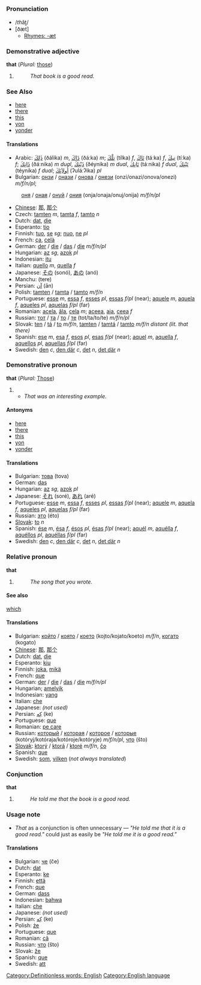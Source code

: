 [[Category:Definitionless words: English]]
=={{en}}==
[[Category:English language]]
{{cleanup}}
===Pronunciation===
*/''th''ăt/
*[ðæt̚]
**[[Rhymes:English:-æt|Rhymes: -æt]]
===Demonstrative adjective===
'''that''' (''Plural:'' [[those]])

#{{stub}}
#:''That book is a good read.''
===See Also===
*[[here]]
*[[there]]
*[[this]]
*[[yon]]
*[[yonder]]
====Translations====
*Arabic: [[ذلك|ذٰلِكَ]] (ðálika) ''m'', [[ذاك|ذَاكَ]] (ðáːka) ''m''; [[تلك|تِلْكَ]] (tílka) ''f'', [[تاك|تَاكَ]] (táːka) ''f'', [[تيك|تِيكَ]] (tíːka) ''f''; [[ذانك|ذَانِكَ]] (ðáːnika) ''m dual'', [[ذينك|ذَيْنِكَ]] (ðéynika) ''m dual'', [[تانك|تَانِكَ]] (táːnika) ''f dual'', [[تينك|تَيْنِكَ]] (téynika) ''f dual''; [[اولائك|أُولاَئِكَ]] (ʔuláːʔika) ''pl''
*Bulgarian: [[онзи]] / [[онази]] / [[онова]] / [[онези]] (onzi/onazi/onova/onezi) ''m/f/n/pl'';
:[[оня]] / [[оная]] / [[онуй]] / [[ония]] (onja/onaja/onuj/onija) ''m/f/n/pl''
*[[Chinese]]: [[那]], [[那个]]
*Czech: [[tamten]] ''m'', [[tamta]] ''f'', [[tamto]] ''n''
*Dutch: [[dat]], [[die]]
*Esperanto: [[tio]]
*Finnish: [[tuo]], [[se]] ''sg''; [[nuo]], [[ne]] ''pl''
*French: [[ça]], [[celà]]
*German: [[der]] / [[die]] / [[das]] / [[die]] ''m/f/n/pl''
*Hungarian: [[az]] ''sg'', [[azok]] ''pl''
*Indonesian: [[itu]]
*Italian: [[quello]] ''m'', [[quella]] ''f''
*Japanese: [[その]] (sonó), [[あの]] (anó)
*Manchu: (tere)
*Persian: [[آن]] (ān)
*Polish: [[tamten]] / [[tamta]] / [[tamto]] ''m/f/n''
*Portuguese: [[esse]] ''m'', [[essa]] ''f'', [[esses]] ''pl'', [[essas]] ''f/pl'' (near); [[aquele]] ''m'', [[aquela]] ''f'', [[aqueles]] ''pl'', [[aquelas]] ''f/pl'' (far)
*Romanian: [[acela]], [[ăla]], [[cela]] ''m''; [[aceea]], [[aia]], [[ceea]] ''f''
*Russian: [[тот]] / [[та]] / [[то]] / [[те]] (tot/ta/to/te) ''m/f/n/pl''
*Slovak: [[ten]] / [[tá]] / [[to]] ''m/f/n'', [[tamten]] / [[tamtá]] / [[tamto]] ''m/f/n distant (lit. that there)''
*Spanish: [[ese]] ''m'', [[esa]] ''f'', [[esos]] ''pl'', [[esas]] ''f/pl'' (near); [[aquel]] ''m'', [[aquella]] ''f'', [[aquellos]] ''pl'', [[aquellas]] ''f/pl'' (far)
*Swedish: [[den]] ''c'', [[den där]] ''c'', [[det]] ''n'', [[det där]] ''n''

===Demonstrative pronoun===
'''that''' (''Plural:'' [[Those]])

#{{stub}}
#*''That was an interesting example.''
====Antonyms====
*[[here]]
*[[there]]
*[[this]]
*[[yon]]
*[[yonder]]
====Translations====
*Bulgarian: [[това]] (tova)
*German: [[das]]
*Hungarian: [[az]] ''sg'', [[azok]] ''pl''
*Japanese: [[それ]] (soré), [[あれ]] (aré)
*Portuguese: [[esse]] ''m'', [[essa]] ''f'', [[esses]] ''pl'', [[essas]] ''f/pl'' (near); [[aquele]] ''m'', [[aquela]] ''f'', [[aqueles]] ''pl'', [[aquelas]] ''f/pl'' (far)
*Russian: [[это]] (éto)
*[[Slovak]]: [[to]] ''n''
*Spanish: [[ése]] ''m'', [[ésa]] ''f'', [[ésos]] ''pl'', [[ésas]] ''f/pl'' (near); [[aquél]] ''m'',  [[aquélla]] ''f'', [[aquéllos]] ''pl'', [[aquéllas]] ''f/pl'' (far)
*Swedish: [[den]] ''c'', [[den där]] ''c'', [[det]] ''n'', [[det där]] ''n''

===Relative pronoun===
'''that'''

#{{stub}}
#:''The song that you wrote.''
====See also====
[[which]]
====Translations====
*Bulgarian: [[който]] / [[която]] / [[което]] (kojto/kojato/koeto) ''m/f/n'', [[когато]] (kogato)
*[[Chinese]]: [[那]], [[那个]]
*Dutch: [[dat]], [[die]]
*Esperanto: [[kiu]]
*Finnish: [[joka]], [[mikä]]
*French: [[que]]
*German: [[der]] / [[die]] / [[das]] / [[die]] ''m/f/n/pl''
*Hungarian; [[amelyik]]
*Indonesian: [[yang]]
*Italian: [[che]]
*Japanese: ''(not used)''
*Persian: [[كِه]] (ke)
*Portuguese: [[que]]
*Romanian: [[pe care]]
*Russian: [[который]] / [[которая]] / [[которое]] / [[которые]] (kotóryj/kotóraja/kotóroje/kotóryje) ''m/f/n/pl'', [[что]] (što)
*[[Slovak]]: [[ktorý]] / [[ktorá]] / [[ktoré]] ''m/f/n'', [[čo]]
*Spanish: [[que]]
*Swedish: [[som]], [[vilken]] (''not always translated'')

===Conjunction===
'''that'''

#{{stub}}
#:''He told me that the book is a good read.''
===Usage note===
*''That'' as a conjunction is often unnecessary &mdash; ''"He told me that it is a good read."'' could just as easily be ''"He told me it is a good read."''
====Translations====
*Bulgarian: [[че]] (če)
*Dutch: [[dat]]
*Esperanto: [[ke]]
*Finnish: [[että]]
*French: [[que]]
*German: [[dass]]
*Indonesian: [[bahwa]]
*Italian: [[che]]
*Japanese: ''(not used)''
*Persian: [[كِه]] (ke)
*Polish: [[że]]
*Portuguese: [[que]]
*Romanian: [[că]]
*Russian: [[что]] (što)
*Slovak: [[že]]
*Spanish: [[que]]
*Swedish: [[att]]